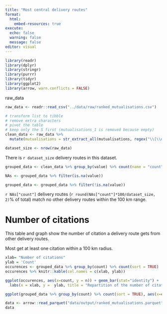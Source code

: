 ---
title: "Most central delivery routes"
format:
  html:
    embed-resources: true
execute:
  echo: false
  warning: false
  message: false
editor: visual
---

```{r setup}
library(readr)
library(dplyr)
library(stringr)
library(purrr)
library(tidyr)
library(ggplot2)
library(arrow, warn.conflicts = FALSE)
```

raw_data

```{r read-data}
raw_data <- readr::read_csv("../data/raw/ranked_mutualisations.csv") 
```

```{r data-cleaning}
# transform list to tibble
# remove extra characters
# pivot the table
# keep only the 5 first (mutualisations_1 is removed because empty)
clean_data <- raw_data %>%
  mutate(mutualisations = str_extract_all(mutualisations, regex("\\[\\d*"))) %>%  unnest_wider(mutualisations, names_sep = "_") %>%  select(!c('mutualisations_1'))%>% select(1:6) %>% pivot_longer(!'id_simulation', names_to = "toto" ) %>%  select(!c('toto'))  %>% mutate(value = str_remove(value, pattern = '\\['))

dataset_size <- nrow(raw_data)
```
There is `r dataset_size` delivery routes in this dataset.

```{r group-data}
grouped_data <- clean_data %>% group_by(value) %>% count(name = "count", sort = TRUE)

NAs <- grouped_data %>% filter(is.na(value))

grouped_data <- grouped_data %>% filter(!is.na(value))
```

`r NAs["count"]` delivery routes (`r round(NAs["count"]*100/dataset_size, 2)`% of total) match no other delivery routes within the 100 km range.

# Number of citations

This table and graph show the number of citation a delivery route gets from other delivery routes.

Most get at least one citation within a 100 km radius.



```{r occurences-table}
xlab= "Number of citations"
ylab = 'Count'
occurences <- grouped_data %>% group_by(count) %>% count(sort = TRUE)
occurences %>% knitr::kable(col.names = c(xlab, ylab))
```

```{r occurences-graph}
ggplot(occurences, aes(x=count, y = n)) + geom_bar(stat="identity") +
  labs(x = xlab, y =  ylab, title = "Repartition of the number of citations")
```

```{r}
ggplot(grouped_data %>% group_by(count) %>% count(sort = TRUE), aes(x=count, y = n)) + geom_bar(stat="identity")
```

```{r read-parquet-file}
data <- arrow::read_parquet("data/output/ranked_mutualisations.parquet")
data
```